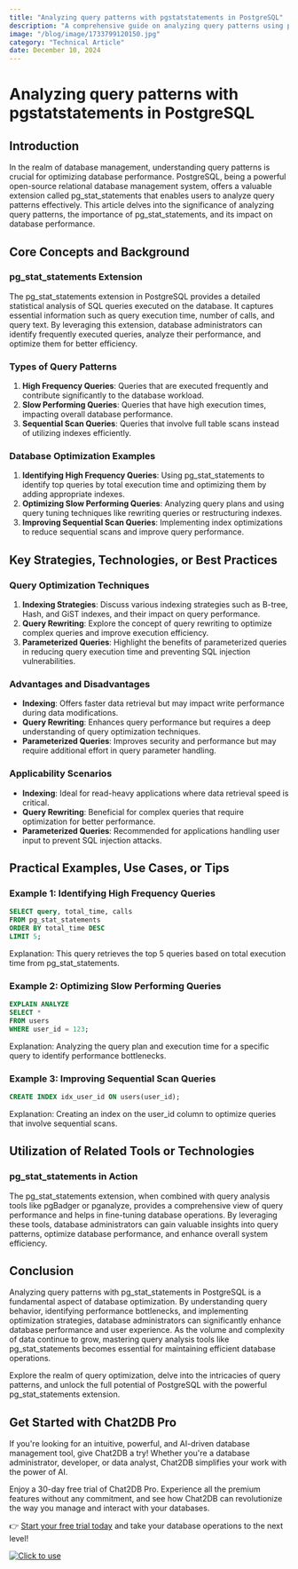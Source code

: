 ```yaml
---
title: "Analyzing query patterns with pgstatstatements in PostgreSQL"
description: "A comprehensive guide on analyzing query patterns using pg_stat_statements extension in PostgreSQL."
image: "/blog/image/1733799120150.jpg"
category: "Technical Article"
date: December 10, 2024
---
```


# Analyzing query patterns with pgstatstatements in PostgreSQL


<Authors date="December 10, 2024">
  <Author name="Jing" link="https://chat2db.ai" />
</Authors>

## Introduction

In the realm of database management, understanding query patterns is crucial for optimizing database performance. PostgreSQL, being a powerful open-source relational database management system, offers a valuable extension called pg_stat_statements that enables users to analyze query patterns effectively. This article delves into the significance of analyzing query patterns, the importance of pg_stat_statements, and its impact on database performance.

## Core Concepts and Background

### pg_stat_statements Extension

The pg_stat_statements extension in PostgreSQL provides a detailed statistical analysis of SQL queries executed on the database. It captures essential information such as query execution time, number of calls, and query text. By leveraging this extension, database administrators can identify frequently executed queries, analyze their performance, and optimize them for better efficiency.

### Types of Query Patterns

1. **High Frequency Queries**: Queries that are executed frequently and contribute significantly to the database workload.
2. **Slow Performing Queries**: Queries that have high execution times, impacting overall database performance.
3. **Sequential Scan Queries**: Queries that involve full table scans instead of utilizing indexes efficiently.

### Database Optimization Examples

1. **Identifying High Frequency Queries**: Using pg_stat_statements to identify top queries by total execution time and optimizing them by adding appropriate indexes.
2. **Optimizing Slow Performing Queries**: Analyzing query plans and using query tuning techniques like rewriting queries or restructuring indexes.
3. **Improving Sequential Scan Queries**: Implementing index optimizations to reduce sequential scans and improve query performance.

## Key Strategies, Technologies, or Best Practices

### Query Optimization Techniques

1. **Indexing Strategies**: Discuss various indexing strategies such as B-tree, Hash, and GiST indexes, and their impact on query performance.
2. **Query Rewriting**: Explore the concept of query rewriting to optimize complex queries and improve execution efficiency.
3. **Parameterized Queries**: Highlight the benefits of parameterized queries in reducing query execution time and preventing SQL injection vulnerabilities.

### Advantages and Disadvantages

- **Indexing**: Offers faster data retrieval but may impact write performance during data modifications.
- **Query Rewriting**: Enhances query performance but requires a deep understanding of query optimization techniques.
- **Parameterized Queries**: Improves security and performance but may require additional effort in query parameter handling.

### Applicability Scenarios

- **Indexing**: Ideal for read-heavy applications where data retrieval speed is critical.
- **Query Rewriting**: Beneficial for complex queries that require optimization for better performance.
- **Parameterized Queries**: Recommended for applications handling user input to prevent SQL injection attacks.

## Practical Examples, Use Cases, or Tips

### Example 1: Identifying High Frequency Queries

```sql
SELECT query, total_time, calls
FROM pg_stat_statements
ORDER BY total_time DESC
LIMIT 5;
```

Explanation: This query retrieves the top 5 queries based on total execution time from pg_stat_statements.

### Example 2: Optimizing Slow Performing Queries

```sql
EXPLAIN ANALYZE
SELECT *
FROM users
WHERE user_id = 123;
```

Explanation: Analyzing the query plan and execution time for a specific query to identify performance bottlenecks.

### Example 3: Improving Sequential Scan Queries

```sql
CREATE INDEX idx_user_id ON users(user_id);
```

Explanation: Creating an index on the user_id column to optimize queries that involve sequential scans.

## Utilization of Related Tools or Technologies

### pg_stat_statements in Action

The pg_stat_statements extension, when combined with query analysis tools like pgBadger or pganalyze, provides a comprehensive view of query performance and helps in fine-tuning database operations. By leveraging these tools, database administrators can gain valuable insights into query patterns, optimize database performance, and enhance overall system efficiency.

## Conclusion

Analyzing query patterns with pg_stat_statements in PostgreSQL is a fundamental aspect of database optimization. By understanding query behavior, identifying performance bottlenecks, and implementing optimization strategies, database administrators can significantly enhance database performance and user experience. As the volume and complexity of data continue to grow, mastering query analysis tools like pg_stat_statements becomes essential for maintaining efficient database operations.

Explore the realm of query optimization, delve into the intricacies of query patterns, and unlock the full potential of PostgreSQL with the powerful pg_stat_statements extension.

## Get Started with Chat2DB Pro

If you're looking for an intuitive, powerful, and AI-driven database management tool, give Chat2DB a try! Whether you're a database administrator, developer, or data analyst, Chat2DB simplifies your work with the power of AI.

Enjoy a 30-day free trial of Chat2DB Pro. Experience all the premium features without any commitment, and see how Chat2DB can revolutionize the way you manage and interact with your databases.

👉 [Start your free trial today](https://chat2db.ai/pricing) and take your database operations to the next level!


[![Click to use](/image/blog/bg/chat2db.jpg)](https://chat2db.ai/)
